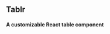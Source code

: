 
<Meta title="Docs/Tablr - Documentation" component={Tablr} />

## Tablr

#### A customizable React table component

<Canvas>
  <Story name="Light">
    <Tablr
      headers={["Col1", "Col2", "Col3"]}
      rows={[
        ["hi", "from", "MDX"],
        ["hi", "from", "MDX"],
        ["hi", "from", "MDX"],
      ]}
    />
  </Story>
</Canvas>
